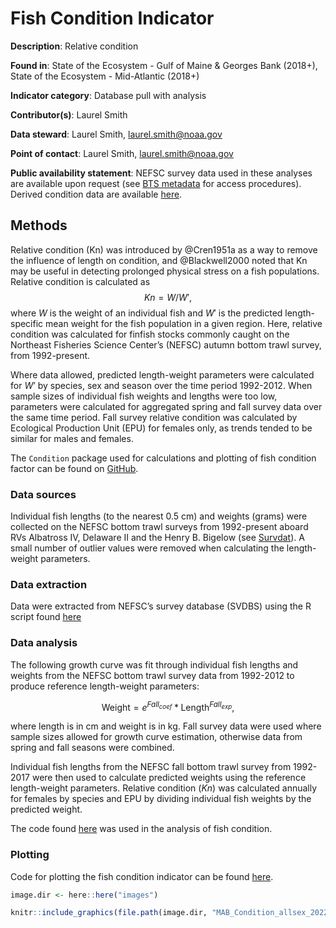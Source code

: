 # Fish Condition Indicator

**Description**: Relative condition

**Found in**: State of the Ecosystem - Gulf of Maine & Georges Bank (2018+), State of the Ecosystem - Mid-Atlantic (2018+) 

**Indicator category**: Database pull with analysis

**Contributor(s)**: Laurel Smith
  
**Data steward**: Laurel Smith, <laurel.smith@noaa.gov>
  
**Point of contact**: Laurel Smith, <laurel.smith@noaa.gov>
  
**Public availability statement**: NEFSC survey data used in these analyses are available upon request (see [BTS metadata](https://inport.nmfs.noaa.gov/inport/item/22560) for access procedures). Derived condition data are available [here](https://comet.nefsc.noaa.gov/erddap/tabledap/gf_condition_soe_v1.html).


## Methods
Relative condition (Kn) was introduced by @Cren1951a as a way to remove the influence of length on condition, and @Blackwell2000 noted that Kn may be useful in detecting prolonged physical stress on a fish populations. Relative condition is calculated as
$$Kn = W/W',$$ where $W$ is the weight of an individual fish and $W'$ is the predicted length-specific mean weight for the fish population in a given region. Here, relative condition was calculated for finfish stocks commonly caught on the Northeast Fisheries Science Center’s (NEFSC) autumn bottom trawl survey, from 1992-present. 

Where data allowed, predicted length-weight parameters were calculated for $W’$ by species, sex and season over the time period 1992-2012. When sample sizes of individual fish weights and lengths were too low, parameters were calculated for aggregated spring and fall survey data over the same time period. Fall survey relative condition was calculated by Ecological Production Unit (EPU) for females only, as trends tended to be similar for males and females.

The `Condition` package used for calculations and plotting of fish condition factor can be found on [GitHub](https://github.com/Laurels1/Condition).

### Data sources
Individual fish lengths (to the nearest 0.5 cm) and weights (grams) were collected on the NEFSC bottom trawl surveys from 1992-present aboard RVs Albatross IV, Delaware II and the Henry B. Bigelow  (see [Survdat](#survdat)). A small number of outlier values were removed when calculating the length-weight parameters.

### Data extraction
Data were extracted from NEFSC's survey database (SVDBS) using the R script found [here](https://github.com/Laurels1/Condition/blob/master/R/pull_from_svdbs.R) 

### Data analysis
The following growth curve was fit through individual fish lengths and weights from the NEFSC bottom trawl survey data from 1992-2012 to produce reference length-weight parameters:


$$\textrm{Weight} = e^{Fall_{coef}} * \textrm{Length}^{Fall_{exp}},$$

where length is in cm and weight is in kg. Fall survey data were used where sample sizes allowed for growth curve estimation, otherwise data from spring and fall seasons were combined. 

Individual fish lengths from the NEFSC fall bottom trawl survey from 1992-2017 were then used to calculate predicted weights using the reference length-weight parameters. Relative condition ($Kn$) was calculated annually for females by species and EPU by dividing individual fish weights by the predicted weight. 

The code found [here](https://github.com/Laurels1/Condition/blob/master/R/RelConditionEPU.R) was used in the analysis of fish condition.


### Plotting
Code for plotting the fish condition indicator can be found [here](https://github.com/Laurels1/Condition/blob/master/R/Condition_plot_viridis_final.R).

```r

image.dir <- here::here("images")

knitr::include_graphics(file.path(image.dir, "MAB_Condition_allsex_2022_viridis.jpg"))
```
